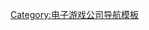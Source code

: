 {{Navbox
| name=YUZUSOFT
| title=[[YUZUSOFT]]
| state = {{{state|autocollapse}}}
| bodyclass=hlist

| group1=YUZUSOFT
| list1=
* [[Braban! -The bonds of melody-|Braban!]]
* [[E×E]]
* [[夏空彼方]]
* [[天神亂漫 -LUCKY or UNLUCKY!?-|天神亂漫]]
* [[NOBLE☆WORKS]]
* [[DRACU-RIOT!]]
* [[天色IsleNauts]]
* [[魔女的夜宴]]
* [[千戀＊萬花]]
* [[RIDDLE JOKER]]
* [[星光咖啡館與死神之蝶]]

| group2=YUZUSOFTSOUR
| list2=

*[[PARQUET]]

| group3=工作人員
| list3=
* [[小舞一]]
* [[梦璃凛]]

}}<noinclude>
{{collapsible option}}
[[Category:电子游戏公司导航模板]]
</noinclude>
